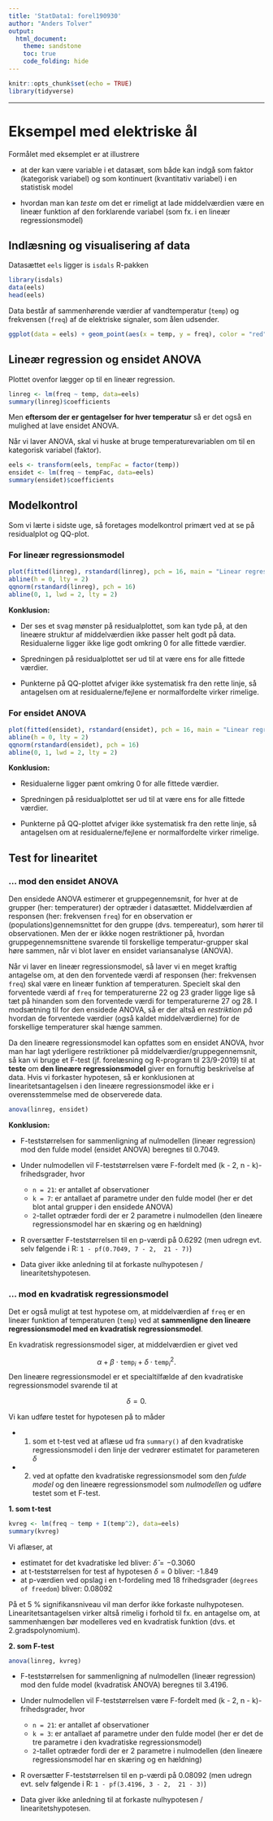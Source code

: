 ```yaml
---
title: 'StatData1: forel190930'
author: "Anders Tolver"
output:   
  html_document:
    theme: sandstone
    toc: true
    code_folding: hide
---
```


```r
knitr::opts_chunk$set(echo = TRUE)
library(tidyverse)
```


***

# Eksempel med elektriske ål

Formålet med eksemplet er at illustrere

* at der kan være variable i et datasæt, som både kan indgå som faktor (kategorisk variabel) og som kontinuert (kvantitativ variabel) i en statistisk model

* hvordan man kan *teste* om det er rimeligt at lade middelværdien være en lineær funktion af den forklarende variabel (som fx. i en lineær regressionsmodel)

## Indlæsning og visualisering af data

Datasættet `eels` ligger is `isdals` R-pakken

```r
library(isdals)
data(eels)
head(eels)
```

Data består af sammenhørende værdier af vandtemperatur (`temp`) og frekvensen (`freq`) af de elektriske signaler, som ålen udsender.

```r
ggplot(data = eels) + geom_point(aes(x = temp, y = freq), color = "red", size = 2) + labs(x = "Temperatur", y = "Frekvens", title = "Elektriske aal")
```

## Lineær regression og ensidet ANOVA

Plottet ovenfor lægger op til en lineær regression.

```r
linreg <- lm(freq ~ temp, data=eels)
summary(linreg)$coefficients
```

Men **eftersom der er gentagelser for hver temperatur** så er det også en mulighed at lave ensidet ANOVA. 

Når vi laver ANOVA, skal vi huske at bruge temperaturevariablen
om til en kategorisk variabel (faktor).

```r
eels <- transform(eels, tempFac = factor(temp))
ensidet <- lm(freq ~ tempFac, data=eels)
summary(ensidet)$coefficients
```

## Modelkontrol

Som vi lærte i sidste uge, så foretages modelkontrol primært ved at se på residualplot og QQ-plot.

### For lineær regressionsmodel

```r
plot(fitted(linreg), rstandard(linreg), pch = 16, main = "Linear regression", cex.main = 1.5, cex.lab = 1.5)
abline(h = 0, lty = 2)
qqnorm(rstandard(linreg), pch = 16)
abline(0, 1, lwd = 2, lty = 2)
```

**Konklusion:**

* Der ses et svag mønster på residualplottet, som kan tyde på, at den lineære struktur af middelværdien ikke passer helt godt på data. Residualerne ligger ikke lige godt omkring 0 for alle fittede værdier.

* Spredningen på residualplottet ser ud til at være ens for alle fittede værdier.

* Punkterne på QQ-plottet afviger ikke systematisk fra den rette linje, så antagelsen om at residualerne/fejlene er normalfordelte virker rimelige.

### For ensidet ANOVA

```r
plot(fitted(ensidet), rstandard(ensidet), pch = 16, main = "Linear regression", cex.main = 1.5, cex.lab = 1.5)
abline(h = 0, lty = 2)
qqnorm(rstandard(ensidet), pch = 16)
abline(0, 1, lwd = 2, lty = 2)
```

**Konklusion:**

* Residualerne ligger pænt omkring 0 for alle fittede værdier.

* Spredningen på residualplottet ser ud til at være ens for alle fittede værdier.

* Punkterne på QQ-plottet afviger ikke systematisk fra den rette linje, så antagelsen om at residualerne/fejlene er normalfordelte virker rimelige.

## Test for linearitet


### ... mod den ensidet ANOVA

Den ensidede ANOVA estimerer et gruppegennemsnit, for hver at de grupper (her: temperaturer) der optræder i datasættet. Middelværdien af responsen (her: frekvensen `freq`) for en observation er (populations)gennemsnittet for den gruppe (dvs. tempereatur), som hører til observationen. Men der er ikkke nogen restriktioner på, hvordan gruppegennemsnittene svarende til forskellige temperatur-grupper skal høre sammen, når vi blot laver en ensidet variansanalyse (ANOVA).

Når vi laver en lineær regressionsmodel, så laver vi en meget kraftig antagelse om, at den den forventede værdi af responsen (her: frekvensen `freq`) skal være en lineær funktion af temperaturen. Specielt skal den forventede værdi af `freq` for temperaturerne 22 og 23 grader ligge lige så tæt på hinanden som den forventede værdi for temperaturerne 27 og 28. I modsætning til for den ensidede ANOVA, så er der altså en *restriktion på*  hvordan de forventede værdier (også kaldet middelværdierne) for de forskellige temperaturer skal hænge sammen.

Da den lineære regressionsmodel kan opfattes som en ensidet ANOVA, hvor man har lagt yderligere restriktioner på middelværdier/gruppegennemsnit, så kan vi bruge et F-test (jf. forelæsning og R-program til 23/9-2019) til at **teste** om **den lineære regressionsmodel** giver en fornuftig beskrivelse af data. Hvis vi forkaster hypotesen, så er konklusionen at linearitetsantagelsen i den lineære regressionsmodel ikke er i overensstemmelse med de observerede data.

```r
anova(linreg, ensidet)
```

**Konklusion:**

* F-teststørrelsen for sammenligning af nulmodellen (lineær regression) mod den fulde model (ensidet ANOVA) beregnes til 0.7049.

* Under nulmodellen vil F-teststørrelsen være F-fordelt med (k - 2, n - k)-frihedsgrader, hvor
    - `n = 21`: er antallet af observationer
    - `k = 7`: er antallaet af parametre under den fulde model (her er det blot antal grupper i den ensidede ANOVA)
    - `2`-tallet optræder fordi der er 2 parametre i nulmodellen (den lineære regressionsmodel har en skæring og en hældning)
    
* R oversætter F-teststørrelsen til en p-værdi på 0.6292 (men udregn evt. selv følgende i R: `1 - pf(0.7049, 7 - 2,  21 - 7)`)

* Data giver ikke anledning til at forkaste nulhypotesen / linearitetshypotesen.

### ... mod en kvadratisk regressionsmodel

Det er også muligt at test hypotese om, at middelværdien af `freq` er en lineær funktion af temperaturen (`temp`) ved at **sammenligne den lineære regressionsmodel med en kvadratisk regressionsmodel**.

En  kvadratisk regressionsmodel siger, at middelværdien er givet ved

$$
\alpha + \beta \cdot \texttt{temp}_i + \delta \cdot \texttt{temp}_i^2.
$$
Den lineære regressionsmodel er et specialtilfælde af den kvadratiske regressionsmodel svarende til at 

$$\delta = 0.$$

Vi kan udføre testet for hypotesen på to måder

* 1. som et t-test ved at aflæse ud fra `summary()` af den kvadratiske regressionsmodel i den linje der vedrører estimatet for parameteren $\delta$

* 2. ved at opfatte den kvadratiske regressionsmodel som den *fulde model* og den lineære regressionsmodel som *nulmodellen* og udføre testet som et F-test.

**1. som t-test**

```r
kvreg <- lm(freq ~ temp + I(temp^2), data=eels)
summary(kvreg)
```

Vi aflæser, at

* estimatet for det kvadratiske led bliver: $\hat{\delta} = -0.3060$
* at t-teststørrelsen for test af hypotesen $\delta = 0$ bliver: -1.849
* at p-værdien ved opslag i en t-fordeling med $18$ frihedsgrader (`degrees of freedom`) bliver: 0.08092

På et 5 % signifikansniveau vil man derfor ikke forkaste nulhypotesen. Linearitetsantagelsen virker altså rimelig i forhold til fx. en antagelse om, at sammenhængen bør modelleres ved en kvadratisk funktion (dvs. et 2.gradspolynomium).



**2. som F-test**

```r
anova(linreg, kvreg)
```

* F-teststørrelsen for sammenligning af nulmodellen (lineær regression) mod den fulde model (kvadratisk ANOVA) beregnes til 3.4196.

* Under nulmodellen vil F-teststørrelsen være F-fordelt med (k - 2, n - k)-frihedsgrader, hvor
    - `n = 21`: er antallet af observationer
    - `k = 3`: er antallaet af parametre under den fulde model (her er det de tre parametre i den kvadratiske regressionsmodel)
    - `2`-tallet optræder fordi der er 2 parametre i nulmodellen (den lineære regressionsmodel har en skæring og en hældning)
    
* R oversætter F-teststørrelsen til en p-værdi på 0.08092 (men udregn evt. selv følgende i R: `1 - pf(3.4196, 3 - 2,  21 - 3)`)

* Data giver ikke anledning til at forkaste nulhypotesen / linearitetshypotesen.
